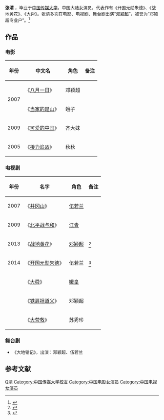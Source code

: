 {{otheruses|subject=中国大陆女演员张清|other=其他同名条目|张清}}
{{艺人<!--导演、男演员、女演员、男歌手、女歌手、节目主持-->
| 图片     = 
| 图片简介 = 
| 姓名     = 张清
| 类型     = 女演员
| 原名     = 
| 英文名   = 
| 綽號     = 
| 国籍     = {{PRC}}
| 民族     = [[汉族|汉族]]
| 出生日期 = <!-- {{birth date and age|||}} 或 {{Birth year and age|}}  -->
| 出生地点 = 
| 逝世日期 = <!--卒年在前生年在后{{death date and age|}} -->
| 逝世地点 = 
| 职业     = 演员
| 语言     = 汉语
| 教育程度 = [[中国传媒大学|中国传媒大学]]
| 宗教信仰 = 
| 配偶     = <!--  {{marriage|姓名||}}  -->
| 儿女     = 
| 父母     = 
| 活跃年代 = 2007年至今
| 代表作   = 《开国元勋朱德》<br>《战地黄花》<br>《大舜》
| 经纪公司 = 
| 奖项     =  <!--  {{Awards|award= |year= |title= }} -->
| 网站     = <!-- {{URL|www.example.com}} -->
| IMDb     = 
}}

'''张清'''<!-- {{BD|||||catIdx=}} -->，毕业于[[中国传媒大学|中国传媒大学]]，中国大陆女演员，代表作有《开国元勋朱德》、《战地黄花》、《大舜》。张清多次在电影、电视剧、舞台剧出演“[[邓颖超|邓颖超]]”，被誉为“邓颖超专业户”。<ref>{{cite news|author=|url=http://ent.163.com/11/0705/13/7871890J00031H2L.html|title=张清：不介意被称邓颖超专业户 想演译她的一生|newspaper=网易|accessdate=2014-12-27|date=2011-07-05|archive-date=2014-12-27|archive-url=https://web.archive.org/web/20141227122806/http://ent.163.com/11/0705/13/7871890J00031H2L.html}}</ref>

==作品==
=== 电影 ===
{| class="wikitable"
|-
! 年份 !! 中文名 !! 角色  !! 备注
|-
|rowspan="2"| 2007 || 《[[八月一日_(电影)|八月一日]]》 || 邓颖超||
|-
| 《[[当家的是山|当家的是山]]》 || 蛾子||
|-
| 2009 || 《[[可爱的中国_(电影)|可爱的中国]]》 || 齐大妹||
|-
| 2005  || 《[[接力追凶|接力追凶]]》|| 秋秋||
|}

=== 电视剧 ===
{| class="wikitable"
|-
! 年份 !! 名字  !! 角色 !! 备注
|-
| 2007 || 《[[井冈山_(电视剧)|井冈山]]》 || [[伍若兰|伍若兰]] ||      
|-
| 2009 || 《[[北平战与和|北平战与和]]》|| [[江青|江青]] ||      
|-
| 2013 || 《[[战地黄花|战地黄花]]》 || [[邓颖超|邓颖超]] || <ref>{{cite news |author= |url=http://ent.163.com/11/1121/09/7JCHJOTP00031GVS.html |title=《战地黄花》登陆央视一 侯祥玲饰演周恩来 |newspaper=网易 |date=2011-11-21 |accessdate=2014-12-27 |archive-date=2014-12-27 |archive-url=https://web.archive.org/web/20141227122811/http://ent.163.com/11/1121/09/7JCHJOTP00031GVS.html }}</ref>
|-
| 2014  || 《[[开国元勋朱德|开国元勋朱德]]》 || 伍若兰 || <ref>{{cite news|author=|url=http://ent.qq.com/a/20110324/000430.htm|title=《开国元勋朱德》热拍 张清再演“朱德夫人”|newspaper=腾讯网|date=2011-03-24|accessdate=2014-12-27|archive-date=2020-02-17|archive-url=https://web.archive.org/web/20200217080741/https://ent.qq.com/a/20110324/000430.htm}}</ref>
|-
| || 《[[大舜_(电视剧)|大舜]]》 || [[娥皇|娥皇]]|| 
|-
| || 《[[铁肩担道义|铁肩担道义]]》 || 邓颖超 ||  
|-
| || 《[[大营救|大营救]]》 || 苏秀珍 || 
|}

===舞台剧===
*《大地铭记》，出演：邓颖超、伍若兰

==参考文献==
{{reflist}}

{{DEFAULTSORT:Z张清}}
[[Category:张姓|Q清]]
[[Category:中国传媒大学校友|Category:中国传媒大学校友]]
[[Category:中国电影女演员|Category:中国电影女演员]]
[[Category:中国电视女演员|Category:中国电视女演员]]